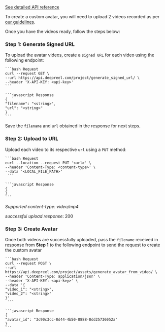 [See detailed API reference](/api-reference/avatar/generate-signed-url)

To create a custom avatar, you will need to upload 2 videos recorded as per [our guidelines](https://deepreel.notion.site/Create-Your-Own-DeepReel-Avatar-2ef80e263deb4d84a1733cbb9ca00eab).

Once you have the videos ready, follow the steps below:

### Step 1: Generate Signed URL

To upload the avatar videos, create a `signed URL` for each video using the following endpoint:

<CodeGroup>

    ```bash Request
    curl --request GET \
    --url https://api.deepreel.com/project/generate_signed_url/ \
    --header 'X-API-KEY: <api-key>'
    ```

    ```javascript Response
    {
    "filename": "<string>",
    "url": "<string>"
    }
    ```

</CodeGroup>

Save the `filename` and `url` obtained in the response for next steps.

### Step 2: Upload to URL

Upload each video to its respective `url` using a `PUT` method:

<CodeGroup>

    ```bash Request
    curl --location --request PUT '<url>' \
    --header 'Content-Type: <content-type>' \
    --data '<LOCAL_FILE_PATH>'
     ```

    ```javascript Response
    {
    }
    ```
</CodeGroup>

_Supported content-type: video/mp4_

_successful upload response_: 200

### Step 3: Create Avatar

Once both videos are successfully uploaded, pass the `filename` received in response from **Step 1** to the following endpoint
to send the request to create the custom avatar

<CodeGroup>

    ```bash Request
    curl --request POST \
    --url https://api.deepreel.com/project/assets/generate_avatar_from_video/ \
    --header 'Content-Type: application/json' \
    --header 'X-API-KEY: <api-key>' \
    --data '{
    "video_1": "<string>",
    "video_2": "<string>"
    }'
     ```

    ```javascript Response
    {
    "avatar_id": "3c90c3cc-0d44-4b50-8888-8dd25736052a"
    }
    ```
</CodeGroup>


